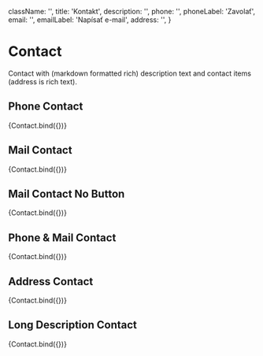 

  className: '',
  title: 'Kontakt',
  description: '',
  phone: '',
  phoneLabel: 'Zavolať',
  email: '',
  emailLabel: 'Napísať e-mail',
  address: '',
}

<Meta title="components/organisms/Contact" decorators={[withDesign]} />

# Contact

Contact with (markdown formatted rich) description text and contact items (address is rich text).

## Phone Contact

<Canvas>
  <Story
    name="Phone Contact"
    argTypes={argTypes}
    args={{
      ...defaultArgs,
      description:
        'Ak by ste mali záujem o podrobnejšie informácie, môžete sa obrátiť na Oddelenie sociálnej podpory seniorov a ľudí s znevýhodnením na tel. č. ',
      phone: '02/59 356 317',
    }}
  >
    {Contact.bind({})}
  </Story>
</Canvas>

## Mail Contact

<Canvas>
  <Story
    name="Mail Contact"
    argTypes={argTypes}
    args={{
      ...defaultArgs,
      description:
        'Ak ste na tejto stránke nenašli odpovede na vaše otázky, môžete nás kontaktovať na e-mailovej adrese:',
      email: 'sekciasocialnychveci@bratislava.sk',
    }}
  >
    {Contact.bind({})}
  </Story>
</Canvas>

## Mail Contact No Button

<Canvas>
  <Story
    name="Mail Contact No Button"
    argTypes={argTypes}
    args={{
      ...defaultArgs,
      description:
        'Ak ste na tejto stránke nenašli odpovede na vaše otázky, môžete nás kontaktovať na e-mailovej adrese: Ak ste na tejto stránke nenašli odpovede na vaše otázky, môžete nás kontaktovať na e-mailovej adrese: Ak ste na tejto stránke nenašli odpovede na vaše otázky, môžete nás kontaktovať na e-mailovej adrese: Ak ste na tejto stránke nenašli odpovede na vaše otázky, môžete nás kontaktovať na e-mailovej adrese:',
      email: 'sekciasocialnychveci@bratislava.sk',
      emailLabel: '',
    }}
  >
    {Contact.bind({})}
  </Story>
</Canvas>

## Phone & Mail Contact

<Canvas>
  <Story
    name="Phone & Mail Contact"
    argTypes={argTypes}
    args={{
      ...defaultArgs,
      phone: '+421 259 356 111',
      email: 'info@bratislava.sk',
      description:
        'Kontaktovať nás môžte cez email info@bratislava.sk alebo telefón +421 259 356 111, prípadne aj cez Facebook mesta. Kolegovia z Oddelenia vzťahov s verejnosťou nám doručia každý váš podnet alebo otázku.',
    }}
  >
    {Contact.bind({})}
  </Story>
</Canvas>

## Address Contact

<Canvas>
  <Story
    name="Address Contact"
    argTypes={argTypes}
    args={{
      ...defaultArgs,
      description: 'Vyplnenú žiadosť môžete poslať poštou na adresu (rozhoduje dátum na pečiatke pošty):  ',
      title: 'Čo budete na vybavenie služby potrebovať?',
      address:
        'Magistrát hlavného mesta SR Bratislava\nSekcia sociálnych vecí\nPrimaciálne námestie 1,  P. O. BOX 192\n814  99 Bratislava 1  ',
    }}
  >
    {Contact.bind({})}
  </Story>
</Canvas>

## Long Description Contact

<Canvas>
  <Story
    name="Long Description Contact"
    argTypes={argTypes}
    args={{
      ...defaultArgs,
      phone: '+421 259 356 111',
      email: 'info@bratislava.sk',
      description:
        'Sídlime spolu so Sekciou sociálnych vecí na Židovskej\nč. 1, ale často nás tam nenájdete, lebo sme v teréne.\n\n\nKontaktovať nás môžete cez email info@bratislava.sk alebo telefón +421 259 356 111, prípadne aj cez Facebook mesta. Kolegovia z Oddelenia vzťahov s verejnosťou nám doručia každý váš podnet alebo otázku. Časť našich aktivít nájdete aj na našom Instagrame.',
    }}
  >
    {Contact.bind({})}
  </Story>
</Canvas>

<!-- TODO Markdown in storybook

## Rich Text Contact

<Canvas>
  <Story
    name="Rich Text Contact"
    argTypes={argTypes}
    args={{
      ...defaultArgs,
      phone: '+421 259 356 111',
      email: 'info@bratislava.sk',
      description:
        'Sídlime spolu so Sekciou sociálnych vecí na Židovskej č. 1, ale často nás tam nenájdete, lebo sme v teréne.Kontaktovať nás môžete cez email info@bratislava.sk alebo telefón +421 259 356 111, prípadne aj cez [Facebook mesta](https://www.facebook.com/Bratislava.sk). Kolegovia z Oddelenia vzťahov s verejnosťou nám doručia každý váš podnet alebo otázku. Časť našich aktivít nájdete aj na našom Instagrame.',
    }}
  >
    {Contact.bind({})}
  </Story>
</Canvas> -->

<ArgsTable of={Contact} />
